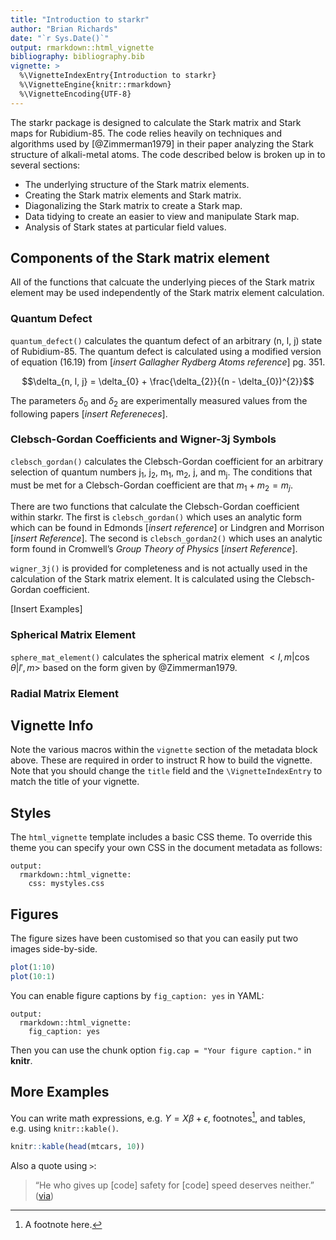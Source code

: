 ```yaml
---
title: "Introduction to starkr"
author: "Brian Richards"
date: "`r Sys.Date()`"
output: rmarkdown::html_vignette
bibliography: bibliography.bib
vignette: >
  %\VignetteIndexEntry{Introduction to starkr}
  %\VignetteEngine{knitr::rmarkdown}
  %\VignetteEncoding{UTF-8}
---
```


The starkr package is designed to calculate the Stark matrix and Stark maps 
for Rubidium-85. The code relies heavily on techniques and algorithms used by 
[@Zimmerman1979] in their paper analyzing the Stark structure of alkali-metal 
atoms. The code described below is broken up in to several sections:

* The underlying structure of the Stark matrix elements.
* Creating the Stark matrix elements and Stark matrix.
* Diagonalizing the Stark matrix to create a Stark map.
* Data tidying to create an easier to view and manipulate Stark map.
* Analysis of Stark states at particular field values.

## Components of the Stark matrix element
All of the functions that calcuate the underlying pieces of the Stark matrix 
element may be used independently of the Stark matrix element calculation.

### Quantum Defect
`quantum_defect()` calculates the quantum defect of an arbitrary (n, l, j) 
state of Rubidium-85. The quantum defect is calculated using a modified version 
of equation (16.19) from [_insert Gallagher Rydberg Atoms reference_] pg. 351. 

$$\delta_{n, l, j} = \delta_{0} + \frac{\delta_{2}}{(n - \delta_{0})^{2}}$$

The parameters $\delta_{0}$ and $\delta_{2}$ are experimentally measured values 
from the following papers [_insert Refereneces_].

### Clebsch-Gordan Coefficients and Wigner-3j Symbols
`clebsch_gordan()` calculates the Clebsch-Gordan coefficient for an arbitrary 
selection of quantum numbers j~1~, j~2~, m~1~, m~2~, j, and m~j~. The conditions 
that must be met for a Clebsch-Gordan coefficient are that $m_{1} + m_{2} = 
m_{j}$.

There are two functions that calculate the Clebsch-Gordan coefficient within 
starkr. The first is `clebsch_gordan()` which uses an analytic form which can 
be found in Edmonds [_insert reference_] or Lindgren and Morrison 
[_insert Reference_]. The second is `clebsch_gordan2()` which uses an analytic 
form found in Cromwell's _Group Theory of Physics_ [_insert Reference_].

`wigner_3j()` is provided for completeness and is not actually used in the 
calculation of the Stark matrix element. It is calculated using the 
Clebsch-Gordan coefficient. 

[Insert Examples]

### Spherical Matrix Element
`sphere_mat_element()` calculates the spherical matrix element
$<l, m|\cos{\theta}|l', m>$ based on the form given by @Zimmerman1979.

### Radial Matrix Element

## Vignette Info

Note the various macros within the `vignette` section of the metadata block above. These are required in order to instruct R how to build the vignette. Note that you should change the `title` field and the `\VignetteIndexEntry` to match the title of your vignette.

## Styles

The `html_vignette` template includes a basic CSS theme. To override this theme you can specify your own CSS in the document metadata as follows:

    output: 
      rmarkdown::html_vignette:
        css: mystyles.css

## Figures

The figure sizes have been customised so that you can easily put two images side-by-side. 

```r
plot(1:10)
plot(10:1)
```

You can enable figure captions by `fig_caption: yes` in YAML:

    output:
      rmarkdown::html_vignette:
        fig_caption: yes

Then you can use the chunk option `fig.cap = "Your figure caption."` in **knitr**.

## More Examples

You can write math expressions, e.g. $Y = X\beta + \epsilon$, footnotes^[A footnote here.], and tables, e.g. using `knitr::kable()`.

```r
knitr::kable(head(mtcars, 10))
```

Also a quote using `>`:

> "He who gives up [code] safety for [code] speed deserves neither."
([via](https://twitter.com/hadleywickham/status/504368538874703872))
